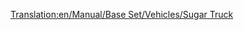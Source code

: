 [[Translation:en/Manual/Base Set/Vehicles/Sugar Truck]]
{{es/Vagones|Imagen=[[File:en/Sugartruck.png]]
|Nombre=Vagón de Azúcar
|PrecioNormal=2.062 € (1.031 £)
|PesoNormal=19 / 49 t
|CapacidadNormal=30 t de azúcar
|PrecioMono="
|PesoMono=19 / 54 t
|CapacidadMono=
|PrecioMag="
|PesoMag=19 / 56 t
|CapacidadMag=
|Descripción=El '''vagón de azúcar''' es necesario para transportar [[es/Manual/Base Set/Economy/Azúcar|azúcar]] desde las [[es/Manual/Base Set/Economy/Mina de azúcar|minas de azúcar]] hasta las [[es/Manual/Base Set/Economy/Fábrica de dulces|fábricas de dulces]] en el clima [[es/Climas#Fantasía|fantasía]].
}}